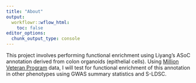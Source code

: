 ```yaml
---
title: "About"
output:
  workflowr::wflow_html:
    toc: false
editor_options:
  chunk_output_type: console
---
```


This project involves performing functional enrichment using Liyang's ASoC annotation derived from colon organoids (epithelial cells). Using [Million Veteran Program](https://www.research.va.gov/mvp/) data, I will test for functional enrichment of this annotation in other phenotypes using GWAS summary statistics and S-LDSC.